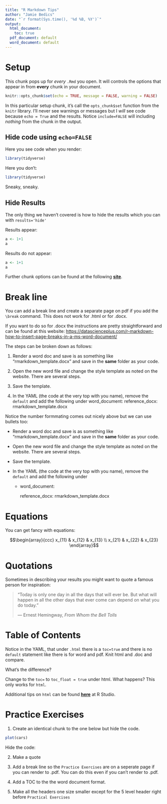 ```yaml
---
title: "R Markdown Tips"
author: "Jamie Bedics"
date: "`r format(Sys.time(), '%d %B, %Y')`"
output:
  html_document:
    toc: true
  pdf_document: default
  word_document: default
---
```



# Setup

This chunk pops up for _every_ `.Rmd` you open.  It will controls the options that appear in from **every** chunk in your document.

```r
knitr::opts_chunk$set(echo = TRUE, message = FALSE, warning = FALSE)
```

In this particular setup chunk, it's call the `opts_chunk$set` function from the `knitr` library. I'll never see warnings or messages but I _will_ see code because `echo = True` and the results.  Notice `include=FALSE` will including _nothing_ from the chunk in the output.


## Hide code using `echo=FALSE`

Here you see code when you render:
```r
library(tidyverse)
```

Here you don't:
```r
library(tidyverse)
```
Sneaky, sneaky.



## Hide Results

The only thing we haven't covered is how to hide the results which you can with `results='hide'`

Results appear:
```r
a <- 1+1
a
```

Results do not appear:
```r
a <- 1+1
a
```

Further chunk options can be found at the following **[site](https://yihui.name/knitr/options)**.

\break

# Break line

You can add a break line and create a separate page on pdf if you add the `\break` command.  This does not work for .html or for .docx.

If you want to do so for .docx the instructions are pretty straightforward and can be found at this website:
[https://datascienceplus.com/r-markdown-how-to-insert-page-breaks-in-a-ms-word-document/](https://datascienceplus.com/r-markdown-how-to-insert-page-breaks-in-a-ms-word-document/)

The steps can be broken down as follows:

1. Render a word doc and save is as something like "rmarkdown_template.docx" and save in the **same** folder as your code.

2. Open the new word file and change the style template as noted on the website.  There are several steps.

3. Save the template.

4. In the YAML  (the code at the very top with you name), remove the `default` and add the following under word_document: 
  reference_docx: rmarkdown_template.docx

Notice the number formmating comes out nicely above but we can use bullets too:

- Render a word doc and save is as something like "rmarkdown_template.docx" and save in the **same** folder as your code.

- Open the new word file and change the style template as noted on the website.  There are several steps.

- Save the template.

- In the YAML  (the code at the very top with you name), remove the `default` and add the following under     
    - word_document: 
        
        reference_docx: rmarkdown_template.docx

\break

# Equations

You can get fancy with equations:

$$\begin{array}{ccc}
x_{11} & x_{12} & x_{13} \\
x_{21} & x_{22} & x_{23}
\end{array}$$

\break

# Quotations

Sometimes in describing your results you might want to quote a famous person for inspiration:

> "Today is only one day in all the days that will ever be. But what will happen in all the other days that ever come can depend on what you do today."
>
> --- Ernest Hemingway, _From Whom the Bell Tolls_

\break

# Table of Contents

Notice in the YAML, that under `.html` there is a `toc=true` and there is no `default` statement like there is for word and pdf.  Knit html and .doc and compare.

What's the difference?

Change to the `toc=` to `toc_float = true` under html. What happens?  This only works for `html`.

Additional tips on `html` can be found **[here](https://rmarkdown.rstudio.com/html_document_format)** at R Studio.

#####

\break

# Practice Exercises

1. Create an identical chunk to the one below but hide the code.
```r
plot(cars)
```

Hide the code:


2. Make a quote

3. Add a break line so the `Practice Exercises` are on a seperate page if you can render to .pdf. You can do this even if you can't render to .pdf.

4. Add a TOC to the the word document format.

5. Make all the headers one size smaller except for the 5 level header right before `Practical Exercises`





